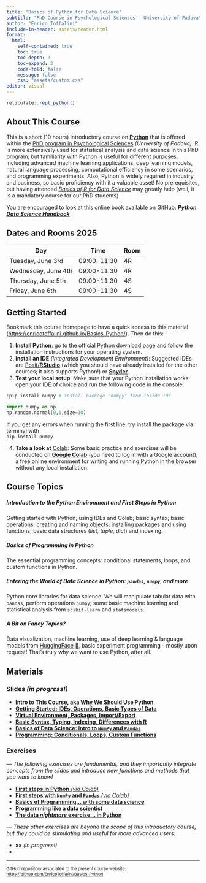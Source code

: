 ```yaml
---
title: "Basics of Python for Data Science"
subtitle: "PhD Course in Psychological Sciences - University of Padova"
author: "Enrico Toffalini"
include-in-header: assets/header.html
format: 
  html:
    self-contained: true
    toc: true   
    toc-depth: 3 
    toc-expand: 3 
    code-fold: false 
    message: false
    css: "assets/custom.css"
editor: visual
---
```


```r
reticulate::repl_python()
```

## About This Course

This is a short (10 hours) introductory course on <a href="https://www.python.org/" target=_blank>**Python**</a> that is offered within the <a href="https://dottorato.psy.unipd.it/en" target="_blank">PhD program in Psychological Sciences</a> *(University of Padova)*. R is more extensively used for statistical analysis and data science in this PhD program, but familiarity with Python is useful for different purposes, including advanced machine learning applications, deep learning models, natural language processing, computational efficiency in some scenarios, and programming experiments. Also, Python is widely required in industry and business, so basic proficiency with it a valuable asset! No prerequisites, but having attended <a href="https://enricotoffalini.github.io/Basics-R/" target="_blank">*Basics of R for Data Science*</a> may greatly help (well, it is a mandatory course for our PhD students)

You are encouraged to look at this online book available on GitHub: <a href="https://jakevdp.github.io/PythonDataScienceHandbook//" target="_blank">***Python Data Science Handbook***</a>

## Dates and Rooms 2025

| Day                 | Time        | Room |
|---------------------|-------------|------|
| Tuesday, June 3rd   | 09:00-11:30 | 4R   |
| Wednesday, June 4th | 09:00-11:30 | 4R   |
| Thursday, June 5th  | 09:00-11:30 | 4S   |
| Friday, June 6th    | 09:00-11:30 | 4S   |

## Getting Started

Bookmark this course homepage to have a quick access to this material (<a href="https://enricotoffalini.github.io/Basics-Python/">https://enricotoffalini.github.io/Basics-Python/</a>). Then do this:

1.  **Install Python**: go to the official <a href="https://www.python.org/downloads/" target="_blank">Python download page</a> and follow the installation instructions for your operating system.
2.  **Install an IDE** *(Integrated Development Environment)*: Suggested IDEs are <a href="https://posit.co/download/rstudio-desktop/" target="_blank">Posit/**RStudio**</a> (which you should have already installed for the other courses; it also supports Python!) or <a href="https://www.spyder-ide.org/" target="_blank">**Spyder**</a>.
3.  **Test your local setup**: Make sure that your Python installation works; open your IDE of choice and run the following code in the console:

```python
!pip install numpy # install package "numpy" from inside IDE

import numpy as np
np.random.normal(0,1,size=10)
```

If you get any errors when running the first line, try install the package via terminal with <br/> `pip install numpy`

4.  **Take a look at** <a href="https://colab.research.google.com/" target="_blank">Colab</a>: Some basic practice and exercises will be conducted on <a href="https://colab.research.google.com/" target="_blank">**Google Colab**</a> (you need to log in with a Google account), a free online environment for writing and running Python in the browser without any local installation.

## Course Topics

##### Introduction to the Python Environment and First Steps in Python

Getting started with Python; using IDEs and Colab; basic syntax; basic operations; creating and naming objects; installing packages and using functions; basic data structures (*list*, *tuple*, *dict*) and indexing.

##### Basics of Programming in Python

The essential programming concepts: conditional statements, loops, and custom functions in Python.

##### Entering the World of Data Science in Python: `pandas`, `numpy`, and more

Python core libraries for data science! We will manipulate tabular data with `pandas`, perform operations `numpy`; some basic machine learning and statistical analysis from `scikit-learn` and `statsmodels`.

##### A Bit on Fancy Topics?

Data visualization, machine learning, use of deep learning & language models from <a href="https://huggingface.co/" target="_blank">HuggingFace</a> 🤗, basic experiment programming - mostly upon request! That's truly why we want to use Python, after all.

## Materials

### Slides *(in progress!)*

-   [**Intro to This Course, aka Why We Should Use Python**](Slides/00.IntroPython.html){target="_blank"}
-   [**Getting Started: IDEs, Operations, Basic Types of Data**](Slides/01.GettingStartedPython.html){target="_blank"}
-   [**Virtual Environment, Packages, Import/Export**](Slides/02.EnvironmentPython.html){target="_blank"}
-   [**Basic Syntax, Typing, Indexing, Differences with R**](Slides/03.PythonRdifferences.html){target="_blank"}
-   [**Basics of Data Science: Intro to `NumPy` and `Pandas`**](Slides/10.NumpyPandas.html){target="_blank"}
-   [**Programming: Conditionals, Loops, Custom Functions**](Slides/20.Programming.html){target="_blank"}

### Exercises

*— The following exercises are fundamental, and they importantly integrate concepts from the slides and introduce new functions and methods that you want to know!*

-   [**First steps in Python** *(via Colab)*](https://colab.research.google.com/drive/1wp8LpzaO4wu-I6yhQS6uqD74h_739YWS){target="_blank"}
-   [**First steps with `NumPy` and `Pandas`** *(via Colab)*](https://colab.research.google.com/drive/1m3C52Ps-6g_PghzXEjtG2pr0pWFcB1EY){target="_blank"}
-   [**Basics of Programming... with some data science**](exercises/Exercises-Programming.html){target="_blank"}
-   [**Programming like a data scientist**](exercises/Exercises-LikeDataScientist.html){target="_blank"}
-   [**The data <em>nightmare</em> exercise... in Python**](exercises/Exercises-NightmarePy.html){target="_blank"}

*— These other exercises are beyond the scope of this introductory course, but they could be stimulating and useful for more advanced users:*

-   **xx** *(in progress!)*
-   

------------------------------------------------------------------------

::: {style="font-size:11px;"}
GitHub repository associated to the present course website: [https://github.com/EnricoToffalini/Basics-Python](https://github.com/EnricoToffalini/Basics-Python){target="_blank"}
:::
